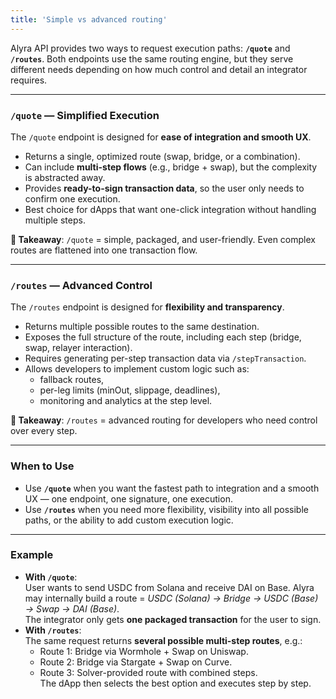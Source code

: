 ```yaml
---
title: 'Simple vs advanced routing'
---
```


Alyra API provides two ways to request execution paths: **`/quote`** and **`/routes`**.
Both endpoints use the same routing engine, but they serve different needs depending on how much control and detail an integrator requires.

---

### `/quote` — Simplified Execution

The `/quote` endpoint is designed for **ease of integration and smooth UX**.

- Returns a single, optimized route (swap, bridge, or a combination).
- Can include **multi-step flows** (e.g., bridge + swap), but the complexity is abstracted away.
- Provides **ready-to-sign transaction data**, so the user only needs to confirm one execution.
- Best choice for dApps that want one-click integration without handling multiple steps.

**🔑 Takeaway**: `/quote` = simple, packaged, and user-friendly. Even complex routes are flattened into one transaction flow.

---

### `/routes` — Advanced Control

The `/routes` endpoint is designed for **flexibility and transparency**.

- Returns multiple possible routes to the same destination.
- Exposes the full structure of the route, including each step (bridge, swap, relayer interaction).
- Requires generating per-step transaction data via `/stepTransaction`.
- Allows developers to implement custom logic such as:
  - fallback routes,
  - per-leg limits (minOut, slippage, deadlines),
  - monitoring and analytics at the step level.

**🔑 Takeaway**: `/routes` = advanced routing for developers who need control over every step.

---

### When to Use

- Use **`/quote`** when you want the fastest path to integration and a smooth UX — one endpoint, one signature, one execution.
- Use **`/routes`** when you need more flexibility, visibility into all possible paths, or the ability to add custom execution logic.

---

### Example

- **With `/quote`**:  
  User wants to send USDC from Solana and receive DAI on Base. Alyra may internally build a route = *USDC (Solana) → Bridge → USDC (Base) → Swap → DAI (Base)*.  
  The integrator only gets **one packaged transaction** for the user to sign.
- **With `/routes`**:  
  The same request returns **several possible multi-step routes**, e.g.:
  - Route 1: Bridge via Wormhole + Swap on Uniswap.
  - Route 2: Bridge via Stargate + Swap on Curve.
  - Route 3: Solver-provided route with combined steps.  
  The dApp then selects the best option and executes step by step.
